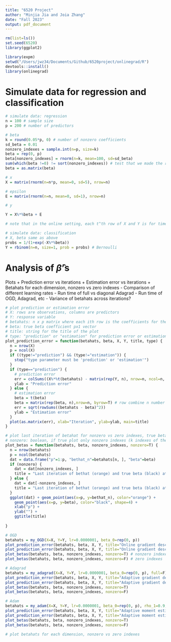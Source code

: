 ```yaml
---
title: "6520 Project"
author: "Minjia Jia and Joia Zhang"
date: "Fall 2023"
output: pdf_document
---
```

```r
rm(list=ls())
set.seed(6520)
library(ggplot2)

library(expm)
setwd("/Users/jwz34/Documents/Github/6520project/onlinegrad/R")
devtools::install()
library(onlinegrad)
```

# Simulate data for regression and classification
```r
# simulate data: regression
n = 100 # sample size
p = 200 # number of predictors

# beta
k = round(0.05*p, 0) # number of nonzero coefficients
sd_beta = 0.01
nonzero_indexes = sample.int(n=p, size=k)
beta = rep(0, p)
beta[nonzero_indexes] = rnorm(n=k, mean=100, sd=sd_beta)
sum(which(beta !=0) != sort(nonzero_indexes)) # test that we made the right indexes nonzero
beta = as.matrix(beta)

# x
X = matrix(rnorm(n=n*p, mean=0, sd=5), nrow=n)

# epsilon
E = matrix(rnorm(n=n, mean=0, sd=1), nrow=n)

# y

Y = X%*%beta + E

# note that in the online setting, each t^th row of X and Y is for time t
```

```r
# simulate data: classification
# X, beta same as above
probs = 1/(1+exp(-X%*%beta))
Y = rbinom(n=n, size=1, prob = probs) # Bernoulli
```

# Analysis of $\hat\beta$'s

Plots
+ Prediction error vs iterations
+ Estimation error vs iterations
+ Betahats for each dimension, nonzero vs zero indexes
- Comparison of different learning rates
- Run time of full vs diagonal Adagrad
- Run time of OGD, Adagrad, etc
- Variance of betahats across iterations?

```r
# plot prediction or estimation error
# X: rows are observations, columns are predictors
# Y: response variable
# betahats: n x p matrix where each ith row is the coefficients for the ith iteration and the columns are predictors
# beta: true beta coefficient px1 vector
# title: string for the title of the plot
# type: "prediction" or "estimation" for prediction error or estimation error
plot_prediction_error = function(betahats, beta, X, Y, title, type) {
  n = nrow(X)
  p = ncol(X)
  if ((type!="prediction") && (type!="estimation")) {
    stop("type parameter must be 'prediction' or 'estimation'")
  }
  if (type=="prediction") {
    # prediction error
    err = colSums((X%*%t(betahats) - matrix(rep(Y, n), nrow=n, ncol=n, byrow=F))^2) # row of the inside matrix is observation, column is iteration
    ylab = "Prediction error"
  } else {
    # estimation error
    beta = t(beta)
    beta = matrix(rep(beta, n),nrow=n, byrow=T) # row combine n number of t(beta)'s
    err = sqrt(rowSums((betahats - beta)^2))
    ylab = "Estimation error"
  }
  plot(as.matrix(err), xlab="Iteration", ylab=ylab, main=title)
}
```

```r
# plot last iteration of betahat for nonzero vs zero indexes, true beta overlaid
# nonzero: boolean, if true plot only nonzero indexes (k indexes of the true k-sparse beta), otherwise plot zero indexes
plot_betas = function(betahats, beta, nonzero_indexes, nonzero=T) {
  n = nrow(betahats)
  p = ncol(betahats)
  dat = data.frame("p"=1:p, "bethat_n"=betahats[n, ], "beta"=beta)
  if (nonzero) {
    dat = dat[nonzero_indexes, ]
    title = "Last iteration of bethat (orange) and true beta (black) at nonzero indexes"
  } else {
    dat = dat[-nonzero_indexes, ]
    title = "Last iteration of bethat (orange) and true beta (black) at zero indexes"
  }
  ggplot(dat) + geom_point(aes(x=p, y=bethat_n), color="orange") +
    geom_point(aes(x=p, y=beta), color="black", shape=4) +
    xlab("p") +
    ylab("") +
    ggtitle(title)
    
}
```


```r
# OGD
betahats = my_OGD(X=X, Y=Y, lr=0.0000001, beta_0=rep(0, p))
plot_prediction_error(betahats, beta, X, Y, title="Online gradient descent (OGD)", type="prediction") # prediction error
plot_prediction_error(betahats, beta, X, Y, title="Online gradient descent (OGD)", type="estimation") # estimation error
plot_betas(betahats, beta, nonzero_indexes, nonzero=T) # nonzero indexes
plot_betas(betahats, beta, nonzero_indexes, nonzero=F) # zero indexes

# Adagrad
betahats = my_adagrad(X=X, Y=Y, lr=0.0000001, beta_0=rep(0, p), full=F)
plot_prediction_error(betahats, beta, X, Y, title="Adaptive gradient descent (Adagrad)", type="prediction")
plot_prediction_error(betahats, beta, X, Y, title="Adaptive gradient descent (Adagrad)", type="estimation")
plot_betas(betahats, beta, nonzero_indexes, nonzero=T)
plot_betas(betahats, beta, nonzero_indexes, nonzero=F)

# Adam
betahats = my_adam(X=X, Y=Y, lr=0.0000001, beta_0=rep(0, p), rho_1=0.9, rho_2=0.999, epsilon=1e-8)
plot_prediction_error(betahats, beta, X, Y, title="Adaptive moment estimation (Adam)", type="prediction")
plot_prediction_error(betahats, beta, X, Y, title="Adaptive moment estimation (Adam)", type="estimation")
plot_betas(betahats, beta, nonzero_indexes, nonzero=T)
plot_betas(betahats, beta, nonzero_indexes, nonzero=F)
```


```r
# plot betahats for each dimension, nonzero vs zero indexes
```





